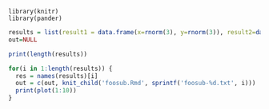```rinit
library(knitr)
library(pander)
```

```r
results = list(result1 = data.frame(x=rnorm(3), y=rnorm(3)), result2=data.frame(x=rnorm(3), y=rnorm(3)))
out=NULL

print(length(results))

for(i in 1:length(results)) {
  res = names(results)[i]
  out = c(out, knit_child('foosub.Rmd', sprintf('foosub-%d.txt', i)))
  print(plot(1:10))
}
```
